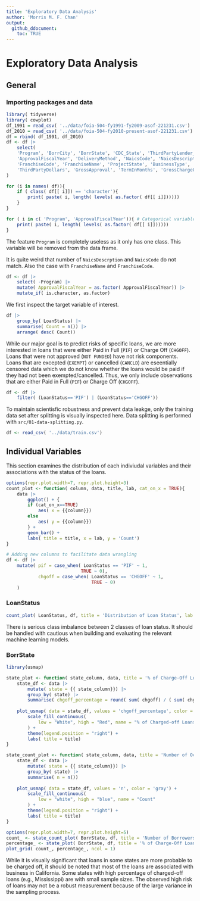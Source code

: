 ```yaml
---
title: 'Exploratory Data Analysis'
author: 'Morris M. F. Chan'
output:
  github_ddocument:
    toc: TRUE
---
```


# Exploratory Data Analysis

## General

### Importing packages and data
```r
library( tidyverse)
library( cowplot)
df_1991 = read_csv( '../data/foia-504-fy1991-fy2009-asof-221231.csv')
df_2010 = read_csv( '../data/foia-504-fy2010-present-asof-221231.csv')
df = rbind( df_1991, df_2010)
df <- df |>
    select(
    'Program', 'BorrCity', 'BorrState', 'CDC_State', 'ThirdPartyLender_State',  
    'ApprovalFiscalYear', 'DeliveryMethod', 'NaicsCode', 'NaicsDescription', 
    'FranchiseCode', 'FranchiseName', 'ProjectState', 'BusinessType', 'BusinessAge', 'LoanStatus',
    'ThirdPartyDollars', 'GrossApproval', 'TermInMonths', 'GrossChargeOffAmount', 'JobsSupported'
)
```

```r
for (i in names( df)){
    if ( class( df[[ i]]) == 'character'){
        print( paste( i, length( levels( as.factor( df[[ i]])))))
    }
}
```

```r
for ( i in c( 'Program', 'ApprovalFiscalYear')){ # Categorical variables that are not parsed as characters.
    print( paste( i, length( levels( as.factor( df[[ i]])))))
}
```

The feature `Program` is completely useless as it only has one class. This variable will be removed from the data frame.

It is quite weird that number of `NaicsDescrption` and `NaicsCode` do not match. Also the case with `FranchiseName` and `FranchiseCode`.

```r
df <- df |>
    select( -Program) |>
    mutate( ApprovalFiscalYear = as.factor( ApprovalFiscalYear)) |>
    mutate_if( is.character, as.factor)
```

We first inspect the target variable of interest.

```r
df |>
    group_by( LoanStatus) |>
    summarise( Count = n()) |>
    arrange( desc( Count))
```

While our major goal is to predict risks of specific loans, we are more interested in loans that were either Paid in Full (`PIF`) or Charge Off (`CHGOFF`). Loans that were not approved (`NOT FUNDED`) have not risk components. Loans that are excepted (`EXEMPT`) or cancelled (`CANCLD`) are eseentially censored data which we do not know whether the loans would be paid if they had not been exempted/cancelled. Thus, we only include observations that are either Paid in Full (`PIF`) or Charge Off (`CHGOFF`).

```r
df <- df |>
    filter( (LoanStatus=='PIF') | (LoanStatus=='CHGOFF'))
```    

To maintain scientisfic robustness and prevent data leakge, only the training data set after splitting is visually inspected here. Data splitting is performed with `src/01-data-splitting.py`.

```r
df <- read_csv( '../data/train.csv')
```

## Individual Variables

This section examines the distribution of each indiviudal variables and their associations with the status of the loans.

```r
options(repr.plot.width=7, repr.plot.height=3)
count_plot <- function( column, data, title, lab, cat_on_x = TRUE){
    data |>
        ggplot() + {
        if (cat_on_x==TRUE)
            aes( x = {{column}})
        else 
            aes( y = {{column}})
        } +
        geom_bar() +
        labs( title = title, x = lab, y = 'Count')
}
```

```r
# Adding new columns to facilitate data wrangling
df <- df |>
    mutate( pif = case_when( LoanStatus == 'PIF' ~ 1,
                            TRUE ~ 0),
            chgoff = case_when( LoanStatus == 'CHGOFF' ~ 1,
                                TRUE ~ 0)
    )
```

### LoanStatus

```r
count_plot( LoanStatus, df, title = 'Distribution of Loan Status', lab = 'Loan Status')
```

There is serious class imbalance between 2 classes of loan status. It should be handled with cautious when building and evaluating the relevant machine learning models.

### BorrState

```r
library(usmap)

state_plot <- function( state_column, data, title = '% of Charge-Off Loans'){
    state_df <- data |>
        mutate( state = {{ state_column}}) |>
        group_by( state) |>
        summarise( chgoff_percentage = round( sum( chgoff) / ( sum( chgoff) + sum( pif)) * 100, 2))
    
    plot_usmap( data = state_df, values = 'chgoff_percentage', color = 'gray') +
        scale_fill_continuous(
            low = "White", high = "Red", name = "% of Charged-off Loans"
        ) +
        theme(legend.position = "right") +
        labs( title = title)
}

state_count_plot <- function( state_column, data, title = 'Number of Occurence in each State'){
    state_df <- data |>
        mutate( state = {{ state_column}}) |>
        group_by( state) |>
        summarise( n = n())
    
    plot_usmap( data = state_df, values = 'n', color = 'gray') +
        scale_fill_continuous(
            low = "white", high = "blue", name = "Count"
        ) +
        theme(legend.position = "right") +
        labs( title = title)
}
```

```r
options(repr.plot.width=7, repr.plot.height=5)
count_ <- state_count_plot( BorrState, df, title = 'Number of Borrowers in each States')
percentage_ <- state_plot( BorrState, df, title = '% of Charge-Off Loans based on States of Borrowers')
plot_grid( count_, percentage_, ncol = 1)
```

While it is visually significant that loans in some states are more probable to be charged off, it should be noted that most of the loans are associated with business in California. Some states with high percentage of charged-off loans (e.g., Mississippi) are with small sample sizes. The observed high risk of loans may not be a robust measurement because of the large variance in the sampling process.








